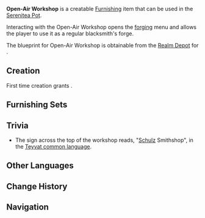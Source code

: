 {{Furnishing Infobox
|id             = 370304
|image          = Item Open-Air Workshop.png
|category       = Building
|subcategory    = Mercantile
|rarity         = 4
|adeptal_energy = 90
|load           = 190
|reduced_load   = 141
|description    = A spacious, open-air workshop, with a highly-efficient furnace and bellows.<br />This kind of workshop usually operates as a blacksmith's forge but is also suitable for smelting.
|blueprint      = [[Realm Depot]]
|source1        = Reward from [[A Teapot to Call Home: Part I]]
|interaction    = Forging
}}
'''Open-Air Workshop''' is a creatable [[Furnishing]] item that can be used in the [[Serenitea Pot]].

Interacting with the Open-Air Workshop opens the [[forging]] menu and allows the player to use it as a regular blacksmith's forge.

The blueprint for Open-Air Workshop is obtainable from the [[Realm Depot]] for {{Item|Realm Currency|24|x=240}}.

==Creation==
First time creation grants {{Item|Trust|24|x=90}}.
{{Recipe
|type = Creation
|time = 16h
|Fir Wood = 12
|Iron Chunk = 6
|White Iron Chunk = 6
|sort = Fir Wood,Iron Chunk,White Iron Chunk
}}

==Furnishing Sets==
{{Craft Usage}}

==Trivia==
* The sign across the top of the workshop reads, "[[Schulz]] Smithshop", in the [[Languages#Teyvat Language|Teyvat common language]].

==Other Languages==
{{Other Languages
|en      = Open-Air Workshop
|zhs     = 开放式烘炉工坊
|zhs_rm  = Kāifàng-shì Hōnglú Gōngfáng
|zht     = 開放式烘爐工坊
|zht_rm  = Kāifàng-shì Hōnglú Gōngfāng
|zh_tl   = 
|ja      = 開放式焙炉工房
|ja_rm   = Kaihou-shiki Hoiro Koubou{{Assumed}}
|ja_tl   = 
|ko      = 개방형 화로 공방
|ko_rm   = Gaebanghyeong Hwaro Gongbang
|ko_tl   = Open Brazier Workshop
|es      = Sala de hornos abierta
|es_tl   = 
|fr      = Atelier à fourneau de plein air
|fr_tl   = Open-Air Furnace Workshop
|ru      = Мастерская под открытым небом
|ru_tl   = 
|th      = ห้องเตาอบแบบเปิด
|th_rm   = 
|th_tl   = 
|vi      = Xưởng Bếp Lò Ngoài Trời
|vi_tl   = 
|de      = Offene Bäckerei
|de_tl   = Open Bakery
|id      = Bengkel Terbuka
|id_tl   = Open Workshop
|pt      = Oficina com Forno Aberta
|pt_tl   = 
}}

==Change History==
{{Change History|1.5}}

==Navigation==
{{Furnishing Navbox/Exterior|building}}